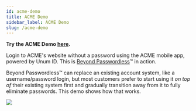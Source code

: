 ```yaml
---
id: acme-demo
title: ACME Demo
sidebar_label: ACME Demo
slug: /acme-demo
---
```


**Try the ACME Demo [here](https://acme.demo.unum.id/register).**

Login to ACME's website without a password using the ACME mobile app, 
powered by Unum ID. This is [Beyond Passwordless](https://www.unum.id/solutions/beyond-passwordless)&trade; 
in action.

Beyond Passwordless&trade; can replace an existing account system,
like a username/password login, but most customers prefer to start
using it _on top of_ their existing system first and gradually transition
away from it to fully eliminate passwords. This demo shows how that works.

![](/img/acme-demo.png)
